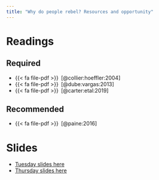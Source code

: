 ```yaml
---
title: "Why do people rebel? Resources and opportunity"
---
```


# Readings


## Required


- {{< fa file-pdf >}}&ensp;[@collier:hoeffler:2004]
- {{< fa file-pdf >}}&ensp;[@dube:vargas:2013]
- {{< fa file-pdf >}}&ensp;[@carter:etal:2019]


## Recommended

- {{< fa file-pdf >}}&ensp;[@paine:2016]


# Slides

* [Tuesday slides here](https://www.dropbox.com/scl/fi/azqu7bkh9672urwtpg8uh/03-greed.pdf?rlkey=q7bn50e79v193p3t0tjhidlka&dl=0)
* [Thursday slides here]()


